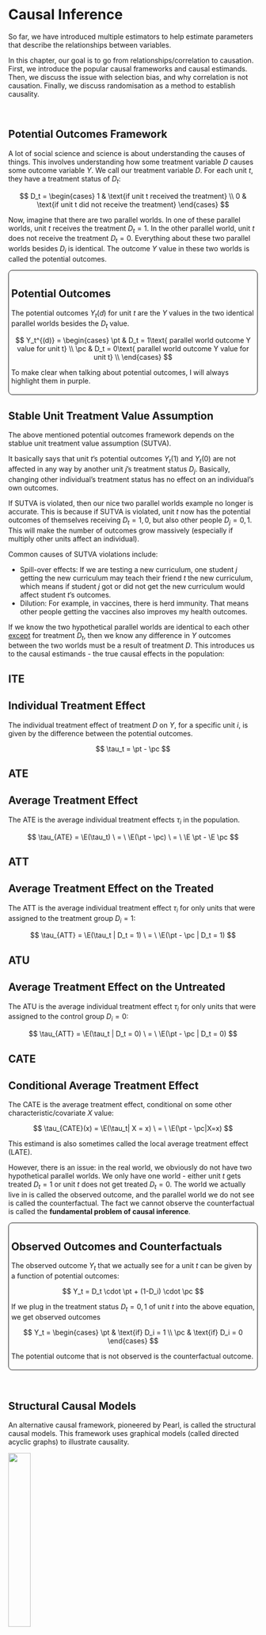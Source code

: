# Causal Inference

So far, we have introduced multiple estimators to help estimate parameters that describe the relationships between variables.

In this chapter, our goal is to go from relationships/correlation to causation. First, we introduce the popular causal frameworks and causal estimands. Then, we discuss the issue with selection bias, and why correlation is not causation. Finally, we discuss randomisation as a method to establish causality.

<br />

## Potential Outcomes Framework

A lot of social science and science is about understanding the causes of things. This involves understanding how some treatment variable $D$ causes some outcome variable $Y$. We call our treatment variable $D$. For each unit $t$, they have a treatment status of $D_t$:

$$
D_t = \begin{cases}
1 & \text{if unit t received the treatment} \\
0 & \text{if unit t did not receive the treatment}
\end{cases}
$$

Now, imagine that there are two parallel worlds. In one of these parallel worlds, unit $t$ receives the treatment $D_t = 1$. In the other parallel world, unit $t$ does not receive the treatment $D_t = 0$. Everything about these two parallel worlds besides $D_i$ is identical. The outcome $Y$ value in these two worlds is called the potential outcomes.

::: {#def-potoutcomes style="border-style: solid; border-radius: 8px; border-width: 0.5px; padding-top: 5px;   padding-right: 5px; padding-bottom: 5px; padding-left: 5px;"}
## Potential Outcomes

The potential outcomes $Y_t(d)$ for unit $t$ are the $Y$ values in the two identical parallel worlds besides the $D_t$ value.

$$
Y_t^{(d)} = \begin{cases}
\pt & D_t = 1\text{ parallel world outcome Y value for unit t} \\
\pc & D_t = 0\text{ parallel world outcome Y value for unit t} \\
\end{cases}
$$

To make clear when talking about potential outcomes, I will always highlight them in purple.
:::

::: {.callout-note collapse="true" appearance="simple"}
## Stable Unit Treatment Value Assumption

The above mentioned potential outcomes framework depends on the stablue unit treatment value assumption (SUTVA).

It basically says that unit $t$'s potential outcomes $Y_t(1)$ and $Y_{t}(0)$ are not affected in any way by another unit $j$'s treatment status $D_j$. Basically, changing other individual's treatment status has no effect on an individual's own outcomes.

If SUTVA is violated, then our nice two parallel worlds example no longer is accurate. This is because if SUTVA is violated, unit $t$ now has the potential outcomes of themselves receiving $D_t = 1, 0$, but also other people $D_j = 0, 1$. This will make the number of outcomes grow massively (especially if multiply other units affect an individual).

Common causes of SUTVA violations include:

-   Spill-over effects: If we are testing a new curriculum, one student $j$ getting the new curriculum may teach their friend $t$ the new curriculum, which means if student $j$ got or did not get the new curriculum would affect student $t$'s outcomes.
-   Dilution: For example, in vaccines, there is herd immunity. That means other people getting the vaccines also improves my health outcomes.
:::

If we know the two hypothetical parallel worlds are identical to each other [except]{.underline} for treatment $D_t$, then we know any difference in $Y$ outcomes between the two worlds must be a result of treatment $D$. This introduces us to the causal estimands - the true causal effects in the population:

::: {.panel-tabset .nav-pills}
## ITE

::: {#def-ite}
## Individual Treatment Effect

The individual treatment effect of treatment $D$ on $Y$, for a specific unit $i$, is given by the difference between the potential outcomes.

$$
\tau_t = \pt - \pc
$$
:::

## ATE

::: {#def-ate}
## Average Treatment Effect

The ATE is the average individual treatment effects $\tau_i$ in the population.

$$
\tau_{ATE} = \E(\tau_t) \  = \  \E(\pt - \pc)  \ = \  \E \pt - \E \pc
$$
:::

## ATT

::: {#def-att}
## Average Treatment Effect on the Treated

The ATT is the average individual treatment effect $\tau_i$ for only units that were assigned to the treatment group $D_i = 1$:

$$
\tau_{ATT} = \E(\tau_t | D_t = 1) \ = \ \E(\pt - \pc | D_t = 1)
$$
:::

## ATU

::: {#def-atu}
## Average Treatment Effect on the Untreated

The ATU is the average individual treatment effect $\tau_i$ for only units that were assigned to the control group $D_i = 0$:

$$
\tau_{ATT} = \E(\tau_t | D_t = 0) \ = \ \E(\pt - \pc | D_t = 0)
$$
:::

## CATE

::: {#def-cate}
## Conditional Average Treatment Effect

The CATE is the average treatment effect, conditional on some other characteristic/covariate $X$ value:

$$
\tau_{CATE}(x) = \E(\tau_t| X = x) \ = \ \E(\pt - \pc|X=x)
$$

This estimand is also sometimes called the local average treatment effect (LATE).
:::
:::

However, there is an issue: in the real world, we obviously do not have two hypothetical parallel worlds. We only have one world - either unit $t$ gets treated $D_t = 1$ or unit $t$ does not get treated $D_t = 0$. The world we actually live in is called the observed outcome, and the parallel world we do not see is called the counterfactual. The fact we cannot observe the counterfactual is called the **fundamental problem of causal inference**.

::: {#def-observedoutcomes style="border-style: solid; border-radius: 8px; border-width: 0.5px; padding-top: 5px;   padding-right: 5px; padding-bottom: 5px; padding-left: 5px;"}
## Observed Outcomes and Counterfactuals

The observed outcome $Y_t$ that we actually see for a unit $t$ can be given by a function of potential outcomes:

$$
Y_t = D_t \cdot \pt + (1-D_i) \cdot \pc
$$

If we plug in the treatment status $D_t = 0, 1$ of unit $t$ into the above equation, we get observed outcomes

$$
Y_t = \begin{cases}
\pt & \text{if} D_i = 1 \\
\pc & \text{if} D_i = 0
\end{cases}
$$

The potential outcome that is not observed is the counterfactual outcome.
:::

<br />

## Structural Causal Models

An alternative causal framework, pioneered by Pearl, is called the structural causal models. This framework uses graphical models (called directed acyclic graphs) to illustrate causality.

![](images/clipboard-3021970542.png){fig-align="center" width="30%"}

Every causal graph illustrates how different variables are connected to each other. Each graph contains:

1.  Nodes: These are letters that represent different variables.
2.  Directed Edges: these are arrows that encode causal theories between the variables. For example, if you believe $Z$ causes $D$, you would draw an arrow $Z \rightarrow D$. These connections are either observable (solid lines) or unobservable (dashed lines).

**Paths** are any route between any two variables, that do not have to follow the direction of the arrows. For example, in the figure above, between $D$ and $Y$, there are 3 paths:

1.  The direct path $D \rightarrow Y$.
2.  The inderect/backdoor path $D \leftarrow Q \rightarrow Y$.
3.  The indirect/backdoor path $D \leftarrow Z \leftarrow W \rightarrow Y$.

The goal in causal inference is to get rid of all the indirect/backdoor paths, allowing us to isolate the direct relationship between $D$ and $Y$. There are two ways to isolate the direct relationship: external intervention and blocking paths.

::: {.panel-tabset .nav-pills}
## External Intervention

One way to isolate a causal path is through an **external intervention**. For example, in the figure below, variable $D$ is directly caused by $Q$ and $Z$. This allows indirect paths between $D$ and $Y$ to flow between $Q$ and $Z$.

![](images/clipboard-3951308334.png){fig-align="center" width="30%"}

However, by externally determining $D$ (represented with the operator $d_0$), we can break the paths $Q \rightarrow D$ and $Z \rightarrow D$. This is because if we are deciding who gets $D$ (such as by randomisation), that means we are deciding $D$, not $Q$ or $Z$. This will allow us to block backdoor paths, and our new diagram will be:

![](images/clipboard-2834742175.png){fig-align="center" width="30%"}

And thus, we have isolated the causal relationship.

## Blocking Paths

On the other hand, we can block indirect/backdoor paths through conditioning on a set of variables/nodes $\set X$. A set of nodes $\cal X$ blocks a path if one of two is true:

1.  A path is blocked if our set of conditioning nodes $\set X$ includes at least one arrow-emitting node within that path.
2.  A path is blocked if the path contains a collision node (where multiple arrows point into it), and that collision node is not included in our set of conditioning nodes $\set X$.

![](images/clipboard-3519172210.png){fig-align="center" width="40%"}

For example, in the figure above, we can see:

1.  The path $D \rightarrow P \rightarrow Y$ is blocked by a set $\set X = \{P\}$, since $P$ is one arrow emitting node within this path.
2.  The path $D \leftarrow M \rightarrow Y$ is blocked by a set $\set X = \{M\}$, because $M$ is one arrow emitting node within this path.
3.  The path $D \leftarrow Z \rightarrow M \rightarrow Y$ is blocked by either $\set X = \{M\}, \{Z\}$ or $\{M, Z\}$.
4.  The path $D \leftarrow Z \rightarrow M \leftarrow Q \rightarrow Y$ is blocked by an empty set $\set X = \varnothing$, because $M$ is a collider node in this path and we do not need to include it.

We will discuss the idea of blocking paths more in the next chapter.
:::

<br />

## Selection Bias

You always here the saying - correlation is not causation. But what does that actually mean? A simple model of correlation $\rho$ is finding how observed $Y$ changes when $D$ changes. More specifically, we want to find the differences in conditional expectations (given by @def-condexp) of observed $Y_t$ values for when $D_t = 1$ and $D_t = 0$:

$$
\rho_{D, Y} = \E(Y_t|D_t = 1) - \E (Y_t | D_t = 0)
$$Now, let us do some algebra. First, we know that $Y_t|D_t = 1$ is the observed potential outcome $\pt$. We also know that $Y_t|D_t = 0$ is the observed potential outcome $\pc$. Thus, we can rewrite the above to

$$
\rho_{D, Y} = \E(\pt|D_i = 1) - \E(\pc|D_i = 0)
$$

Now, let us do an algebra trick. We know that adding a zero doesn't change the equality of the equation. Let us add the term $\E(\pc|D_t = 1)$, but then also subtract that term, so we are essentially adding a 0. Then we get

$$
\begin{align}
\rho_{D, Y} = \E(\pt &|D_t = 1) - \E(\pc|D_t = 0) \\ 
& + \E(\pc|D_t = 1) - \E(\pc|D_t = 1)
\end{align}
$$

Let us rearrange the order of the terms to get

$$
\begin{align}
\rho_{D, Y} & = \overbrace{\E(\pt|D_t = 1) - \E(\pc|D_t = 1)}^{\tau_{ATT}} \\
& \qquad \qquad \qquad \underbrace{+ \E(\pc|D_t = 1) - \E(\pc|D_t = 0)}_{\text{selection bias}}
\end{align}
$$ {#eq-selectionbias}

We can see that according to @def-att, the first part of this correlation between $D$ and $Y$ is the ATT, one of the causal estimands. However, the correlation $\rho_{D,Y}$ does not only equal the $\tau_{ATT}$, as there is an extra bit, the *selection bias*. If this selection bias is not 0, then our correlation is clearly not equal to our ATT.

Let us look at the selection bias term more carefully:

$$
\underbrace{+ \E(\pc|D_t = 1) - \E(\pc|D_t = 0)}_{\text{selection bias}}
$$

The first part is the average potential outcome under parallel world $D_t = 0$ for the units that were assigned to treatment $D_t = 1$. The second part is the average potential outcome under parallel world $D_t = 0$ for units that were assigned to control $D_t = 0$.

If this term is non-zero, that means the control group and treatment group have different average $\pc$ values. That means, before our experiment had even started, the control and treatment groups had different baseline potential outcome $\pc$. If for example, the treatment group $D_t = 1$ initially had a very low $\pc$, even after treatment with true effect $+\tau$, their outcome $Y_t$ may still be lower than people who didn't get the treatment. So, our correlation $\rho_{D,Y}$ would pick up a negative treatment effect, when the actual treatment effect is positive $+\tau$.

A good intuitive example is the question: *does going to the hospital improve your life expectancy*? If we were to just collect correlation data, we would see that actually, people who went to the hospital have lower life expectancy.

But, that is because people who go to the hospital in the first place already have low life expectancy $\pc$ compared to people who didn't go. The hospital will cause these people with low life expectancy to have longer lives (treatment effect $\tau$), but even with $\pc + \tau$, their life expectancy may still be lower than the $\pc$ of the group who never went to the hospital.

Thus, our correlation measure shows a negative effect of going to the hospital on life expectancy, when in reality, going to the hospital does boost life expectancy, its just people who choose to go to the hospital start off with lower life expectancy than those who do not go.

<br />

## Confounders

The reason for this difference in pre-experiment $\pc$ is a third variable $X$ is causing people to go to select treatment $D$ more frequently, and also has some effect on $Y$. $X$ is thus causing **selection bias**. An $X$ that causes selection bias is called a confounder.

::: {#def-confounder style="border-style: solid; border-radius: 8px; border-width: 0.5px; padding-top: 5px;   padding-right: 5px; padding-bottom: 5px; padding-left: 5px;"}
## Confounder

A confounder is a third variable $X$ that causes selection into treatment $D$ and causes changes in outcome $Y$. If there is such a variable, this creates selection bias, and makes correlation not equal causation.
:::

<br />

For example, there is a well known correlation in the real world that *ice cream sales* are strongly correlated with *shark attacks*. So does *ice cream sales* actually cause more *shark attacks*?

The answer is (likely) no. The reason we see this correlation is because of a third variable - the *weather*. When the *weather* is warm, more people buy ice cream, and more people go to the ocean, hence increasing the amount of shark attacks.

*Weather* is a third variable that we consider a confounder, as it affects both *ice cream sales* and *shark attacks*. There is actually no relationship between *ice cream sales* and *shark attacks* - the perceived correlation is caused by the confounder *weather*.

Our goal in causal inference is to eliminate the effects of the confounders and isolate the effects between treatment and outcome. We can also visualise confounders in a structural causal model:

![](images/clipboard-2044932443.png){fig-align="center" width="35%"}

For example, the figure above, $X$ is confounding the relationship between $D \rightarrow Y$. This is because both $X$ is correlated with $D$ and $Y$. When we naively estimated the correlation $\rho_{D,Y}$, we are estimating the relationship between $D \rightarrow Y$ [and]{.underline} the relationship $D \leftarrow X \rightarrow Y$ . But, the true causal effect is $D \rightarrow Y$, without the other backdoor path. For accurate causal estimation, we need some way to "block" the path through $X$.

Why isn't $V$ a confounder? Well, $V$ does not cause selection into $D$, as the arrow direction shows that $D$ causes $V$. Thus, $V$ is not causing selection bias. We do not care about variables caused by $D$.

<br />

## Randomisation

One way we can eliminate selection bias is through randomly assigning our subjects to either treatment $D_t = 1$ or control $D_t = 0$. Randomisation implies that the assignment probabilities do not depend on the potential outcomes - the values of $\pc$ and $\pt$ do not affect the probability of a unit $t$ getting put into treatment $D_t = 1$ or control $D_t = 0$.

$$
\P(D_t = 1 | \pc) = \P(D_t = 1 | \pt)  =  \P(D_t = 1)
$$

This fact implies the critical assumption of randomisation, independence.

::: {#def-randomisation style="border-style: solid; border-radius: 8px; border-width: 0.5px; padding-top: 5px;   padding-right: 5px; padding-bottom: 5px; padding-left: 5px;"}
## Independence

Randomisation, if done properly, implies independence. Independence, also called unconfoundedness or ignorability, is the statement that potential outcomes are independent of treatment:

$$
\pc, \pt \ind D_t
$$

This assumption, and the defintition of independence from @def-independence, implies that $\E Y_{t}(0)$ and $\E Y_{t}(1)$ are equal between treatment and control:

$$
\begin{align}
& \E(\pc|D_t = 1) \ = \ \E(\pc|D_t = 0) \ = \ \E \pc \\
& \E(\pt|D_t = 1) \ = \ \E(\pt|D_t = 0) \ = \ \E \pt
\end{align}
$$
:::

::: {.callout-note collapse="true" appearance="simple"}
## Checking if Independence is Met

When we are writing a paper, we might want to convince our readers that randomisation has indeed successfully been implemented, and that the assumption of independence has been met. The most common way to check this is with a **balance** check. We essentially consider a few likely confounders $X$. We then run a regression:

$$
X_t = \beta_0 + \beta_1 D_t + \eps_t
$$

$\beta_1$ will show the difference between $\E(X_t | D_t = 1)$ and $\E(X_t|D_t = 0)$. If $\beta_1$ is not statistically significantly different, then we can conclude the treatment and control groups are similar, and that randomisation has suceeded.

Do note that the important thing in randomisation (and the assumption of independence) is not that $X_t$ is random between treatment and control, but rather potential outcomes are random. Although, if $X_t$ is random between treatment and control, that generally implies potential outcomes are also random.
:::

We can prove that randomisation and the independence assumption allow us to eliminate the selection bias shown in @eq-selectionbias. Let us start with our correlation from @eq-selectionbias:

$$
\begin{align}
\rho_{D, Y} & = \overbrace{\E(\pt|D_t = 1)- \E(\pc|D_t = 1)}^{\tau_{ATT}} \\
& \qquad \qquad \qquad + \underbrace{\E(\pc|D_t = 1) - \E(\pc|D_t = 0)}_{\text{selection bias}}
\end{align}
$$

Using the properties of independence from @def-randomisation, we can get

$$
\begin{align}
\rho_{D, Y} & = \underbrace{\E(\pt|D_t = 1)- \E(\pc|D_t = 1)}_{\tau_{ATT}} + \underbrace{\E \pc - \E \pc}_{\text{selection bias}} \\
& = \underbrace{\E(\pt|D_t = 1)- \E(\pc|D_i = 1)}_{\tau_{ATT}} + 0
\end{align}
$$

Thus, we can see the assumption of independence has removed our selection bias, and allowed us to accurately calculate our $\tau_{ATT}$ simply by looking at the correlation $\rho_{D,Y}$.

We can also identify the ATE from our correlation $\rho_{D,Y}$, by simplifying once again using the properties implied by the assumption of independence from @def-randomisation:

$$
\begin{align}
\rho_{D, Y} & = \underbrace{\E(\pt|D_i = 1)- \E(\pc|D_i = 1)}_{\tau_{ATT}} \\
& = \underbrace{\E \pt - \E \pc}_{\tau_{ATE}}
\end{align}
$$

Which according to @def-ate, is the ATE. Thus, under randomisation, our correlation measure $\rho_{D, Y} = \tau_{ATT} = \tau_{ATE}$. Recall our correlation measure again $\rho_{D, Y}$ was simply a comparison of observed outcomes between treatment and control groups:

$$
\rho_{D, Y} = \E(Y_t|D_t = 1) - \E (Y_t | D_t = 0) = \tau_{ATE} = \tau_{ATT}
$$

Since $\rho_{D, Y}$ only requires observed outcomes (not potential), we can calculate $\rho_{D, Y}$, which is also equal to the ATE and ATT under randomisation. Thus, we have identified a way to find the ATE and ATT with just observed outcomes. This means that under randomisation, simple correlation models also give us causal effects.

<br />

## Randomised Experiments

So we have established that randomly assigning treatment and control can allow us to establish that correlation equals causation (under succesfull randomisation only).

But how can we actually implement this design? There are several different ways to do randomisation:

::: {.panel-tabset .nav-pills}
## Classic

The classic randomisation is the most common form of randomsiation.

We start out with $N$ total number of individuals/observations in our experiment. We first decide the number of individuals we want to assign to treatment, $N_1$. Frequently, $N_1$ is 50% of $N$.

Then, a random set of $N_1$ number individuals is assigned to treatment, and the remainder is sent to control. Now we have randomly assigned treatment and control individuals.

There is an issue: technically, not all units $t$ have an equal chance of being assigned to treatment. This is because once we assign $N_1$ of individuals to treatment, the remaining observations will have 0% chance of being assigned to treatment. Bernoulli Randomisation deals with this.

## Bernoulli

Bernoulli randomisation is another form of randomisation. Instead of specifying before-hand how many treated units $N_1$ you want, we let $N_1$ be un-fixed.

For every unit $t$, they have some probability $p$ of being assigned to treatment. We do this for every unit $t$.

The result is that every unit has an equal chance of being assigned to treatment and control, unlike classic randomisation. The downside is that if we run the procedure multiple times, the number of units treated $N_1$ will differ between each trial.

## Cluster

Cluster randomisation is when we randomly assign units (or have individuals naturally) in groups. Every unit within a group (called a cluster) will get the same treatment. We randomly sample the groups to get the treatment or control.

For example, we could randomise development treatment at the village level, or randomise treatment of a cirriculum at the school level.

The main reason for this is to prevent SUTVA violations. For example, imagine you are testing the effects of a new curriculum. If you randomise by each student, students will talk to their friends, and treated individuals may teach control individuals about the new curriculum. But by randomising by school (either an entire school gets or does not get the new curriculum), this concern is not a huge issue.

## Stratified

Stratified (also called blocked or conditional) randomisation are when randomisation occurs separately within levels of some covariates(s) $X$. Generally, you separate your sample of $N$ units into $J$ subgroups. For example, you could split people up into male or female, then randomly sample within each group, rather than everyone together.

The reason you might want to do this is to ensure that both your treatment and control are balanced. For example, let us say you have 4 subjects, with pre-treatment potential outcomes $\pc = \{2, 2, 8, 8\}$.

If you are randomly assigning, you have a 33% chance you end up with an assignment where $\{8, 8\}$ are placed in one group, and $\{2, 2\}$ are placed in another group. In this case, our treatment/control groups would be very different, and this would violate our independence assumption.

By stratifying our sample before into two subgroups, with group 1 being $\{2, 2\}$ and group 2 being $\{8,8\}$, and randomly sampling one from each group into treatment, we are guaranteed to have more balance.
:::

When we are writing a paper, we might want to convince our readers that randomisation has indeed successfully been implemented, and that the assumption of independence has been met. The most common way to check this is with a **balance** check. We essentially consider a few likely confounders $X$. We then run a regression:

$$
X_t = \underbrace{\beta_0 + \beta_1 D_t}_{\E(X_t|D_t)} + \eps_t
$$

$\beta_1$ will show the difference between $\E(X_t | D_t = 1)$ and $\E(X_t|D_t = 0)$. If $\beta_1$ is not statistically significantly different, then we can conclude the treatment and control groups are similar, and that randomisation has succeeded.

We can estimate the ATE in a randomisation setting where independence is met simply with a correlation measure, such as a [linear model](ols.qmd#the-classical-linear-model):

$$
Y_t = \underbrace{\alpha + \tau D_t}_{\E(Y_t | D_t)} + \eps_t
$$

Where $\tau$ can be estimated with OLS, GLS, or MLE (although OLS with robust standard errors is generally the preferred estimator). A difference-in-means estimator is also possible.

Significance testing will be done with a t-test (@def-ttest) like you do in OLS. [Robust standard errors](gls.qmd#robust-standard-errors) (to account for heteroscedasticity) should be used as a default, unless you can prove homoscedasticity is met. If you are using cluster randomisation, you should use cluster-robust standard errors. [Bootstrap inference](inference.qmd#nonparametric-bootstrap) is also a common choice if your sample size is quite small.

While the linear model is the best way to estimate the ATE specifically, if you are less concerned with the ATE, you can also use other models, such as the logistic model, poisson model, and many more. While the results may not be exactly the ATE, they can be interpreted causally if you are randomising.

<br />

## Randomisation Inference

While you can use a traditional t-test like in OLS, we can also do a different form of inference: randomisation inference. This assumes a certain form of null hypothesis, called the sharp null hypothesis:

$$
H_0^s: \pt = \pc, \quad H_a^s: \pt ≠ \pc
$$

This null hypothesis basically asserts that there is no treatment effect $\tau_t$ for any individual $t$ in the study.

Assuming $H_0^s$ is true, we can actually fully construct the potential outcomes $\pc, \pt$, since we know every unit has 0 individual treatment effect. Thus, for any unit $t$, their observed $Y_t = \pc = \pt$ if there is no treatment effect.

Since we can fully construct the potential outcomes, we can recreate the sampling distribution without asymptotic properties of our estimator, as we do not need the central limit theorem (@thm-clt).

First, we want to calculate the total number of randomisations possible. If we have $N$ total units, and $N_1$ in the treatment group and $N_0$ in the control group, we have

$$
\begin{pmatrix} N \\ N_1 \end{pmatrix} = \frac{N!}{N_1!N_0!}
$$

number of possible randomisation assignments. Then, for each randomisation assignment, we calculate the $\hat\tau$ of that randomisation.

![](images/clipboard-2586795073.png){fig-align="center" width="70%"}

And now with the $\hat\tau$ of every possible randomisation, we can plot it in a distribution to create the sampling distribution under the null hypothesis:

![](images/clipboard-993993851.png){fig-align="center" width="60%"}

Now, we essentially conduct a hypothesis test on this sampling distribution, and calculate the p-value as normal. If our result is significant, we have evidence to reject our sharp null hypothesis $H_0^s$.

The benefit of randomisation inference is that it is assumption free- we do not rely on asymptotic properties of estimators, which frequently require large sample sizes.

However, the downside of randomisation inference is that it only tests the sharp null hypothesis $H_0^s$. But this might not be the hypothesis we are actually interested in.

<br />

## Quasi-Experiments

Randomised experiments are the "gold standard" of causal inference. However, in many social science contexts, we do not have the ability to run randomised trials. For example, if our goal is to study the effect of democracy vs. authoritarianism on economic growth, we cannot really randomly assign countries to be democracies or dictatorships. This is simply not possible.

A new set of methods for causal inference has been developed for these observational research settings where treatment assignment is not in control. These methods are often referred to as quasi-experiments, as they aim to "mimick" randomisation through a set of clever assumptions.

The common methods in this group include:

1.  **Regression Discontinuity Designs**: these study treatments that are assigned by a cutoff at some certain variable value, for example, getting a scholarship for having a certain SAT score or above, or being able to drive at 16. In theory, units right above and below the cutoff should be very similar to each other, so we can use the units right above the cutoff as treatment units, and units right below the cutoff as control units, and find the causal effects.
2.  **Differences-in-Differences Designs**: these study treatments when some areas/units get a treatment, and others don't. For example, in many federal countries, some states will pass a new programme that nearby states will not. If we meet a set of assumptions, we can try to compare the differences between the area that got treated, and the area that did not get treated.
3.  **Instrumental Variables Designs**: We know the issue with causal identification is confounders $X$ affecting both treatment $D$ and outcome $Y$. The idea of an IV design is to find another variable $Z$, that is not affected by confounder $X$, but is associated with $D$. By using $Z$ to predict $D$, the part of $D$ predicted by $Z$ should not be associated with confounder $X$, since $Z$ is not associated with confounder $X$.
4.  **Selection on Observables**: We might not have control of the treatment assignment - however, we might know how in the real world treatment is assigned. Perhaps people with less income are more likely to be treated. Perhaps older people are more likely to be treated. By accounting for these real-world factors affecting treatment assignment, we can isolate the effect of our treatment.

We will cover each of these designs, how they work, and how we can estimate causal effects with them, in the later chapter on quasi-experiments.
